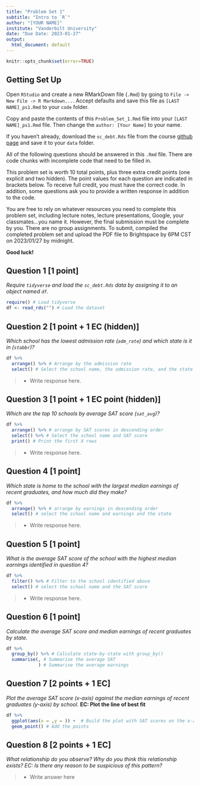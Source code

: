 ```yaml
---
title: "Problem Set 1"
subtitle: "Intro to `R`"
author: "[YOUR NAME]"
institute: "Vanderbilt University"
date: "Due Date: 2023-01-27"
output:
  html_document: default
---
```


```r
knitr::opts_chunk$set(error=TRUE)
```


## Getting Set Up

Open `RStudio` and create a new RMarkDown file (`.Rmd`) by going to `File -> New File -> R Markdown...`.
Accept defaults and save this file as `[LAST NAME]_ps1.Rmd` to your `code` folder.

Copy and paste the contents of this `Problem_Set_1.Rmd` file into your `[LAST NAME]_ps1.Rmd` file. Then change the `author: [Your Name]` to your name.

If you haven't already, download the `sc_debt.Rds` file from the course [github page](https://github.com/jbisbee1/DS1000_S2023/blob/main/Lectures/2_Intro_to_R/data/sc_debt.Rds) and save it to your `data` folder.

All of the following questions should be answered in this `.Rmd` file. There are code chunks with incomplete code that need to be filled in. 

This problem set is worth 10 total points, plus three extra credit points (one explicit and two hidden). The point values for each question are indicated in brackets below. To receive full credit, you must have the correct code. In addition, some questions ask you to provide a written response in addition to the code.

You are free to rely on whatever resources you need to complete this problem set, including lecture notes, lecture presentations, Google, your classmates...you name it. However, the final submission must be complete by you. There are no group assignments. To submit, compiled the completed problem set and upload the PDF file to Brightspace by 6PM CST on 2023/01/27 by midnight.

**Good luck!**


## Question 1 [1 point]
*Require `tidyverse` and load the `sc_debt.Rds` data by assigning it to an object named `df`.*
```r
require() # Load tidyverse
df <- read_rds("") # Load the dataset
```


## Question 2 [1 point + 1 EC (hidden)]
*Which school has the lowest admission rate (`adm_rate`) and which state is it in (`stabbr`)?*
```r
df %>% 
  arrange() %>% # Arrange by the admission rate
  select() # Select the school name, the admission rate, and the state
```

> - Write response here.

## Question 3 [1 point + 1 EC point (hidden)]
*Which are the top 10 schools by average SAT score (`sat_avg`)?*
```r
df %>%
  arrange() %>% # arrange by SAT scores in descending order
  select() %>% # Select the school name and SAT score
  print() # Print the first X rows
```

> - Write response here.


## Question 4 [1 point]
*Which state is home to the school with the largest median earnings of recent graduates, and how much did they make?*
```r
df %>%
  arrange() %>% # arrange by earnings in descending order
  select() # select the school name and earnings and the state
```

> - Write response here.

## Question 5 [1 point]
*What is the average SAT score of the school with the highest median earnings identified in question 4?*
```r
df %>%
  filter() %>% # Filter to the school identified above
  select() # select the school name and the SAT score
```

> - Write response here.

## Question 6 [1 point]
*Calculate the average SAT score and median earnings of recent graduates by state.*
```r
df %>%
  group_by() %>% # Calculate state-by-state with group_by()
  summarise(, # Summarise the average SAT
            ) # Summarise the average earnings
```

## Question 7 [2 points + 1 EC]
*Plot the average SAT score (x-axis) against the median earnings of recent graduates (y-axis) by school.* **EC: Plot the line of best fit**
```r
df %>%
  ggplot(aes(x = ,y = )) +  # Build the plot with SAT scores on the x-axis and earnings on the y-axis
  geom_point() # Add the points
```

## Question 8 [2 points + 1 EC]
*What relationship do you observe? Why do you think this relationship exists? EC: Is there any reason to be suspicious of this pattern?*

> - Write answer here

